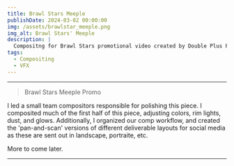 ```yaml
---
title: Brawl Stars Meeple
publishDate: 2024-03-02 00:00:00
img: /assets/brawlstar_meeple.png
img_alt: Brawl Stars' Meeple
description: |
  Compositng for Brawl Stars promotional video created by Double Plus Productions for Super Cell
tags:
  - Compositing
  - VFX
---
```


---

> Brawl Stars Meeple Promo

<YouTube id="(https://www.youtube.com/watch?v=IPWqFlwMgZ8" />

I led a small team compositors responsible for polishing this piece. I composited much of the first half of this piece, adjusting colors, rim lights, dust, and glows. 
Additionally, I organized our comp workflow, and created the 'pan-and-scan' versions of different deliverable layouts for social media as these are sent out in landscape, portraite, etc.

More to come later.

---
